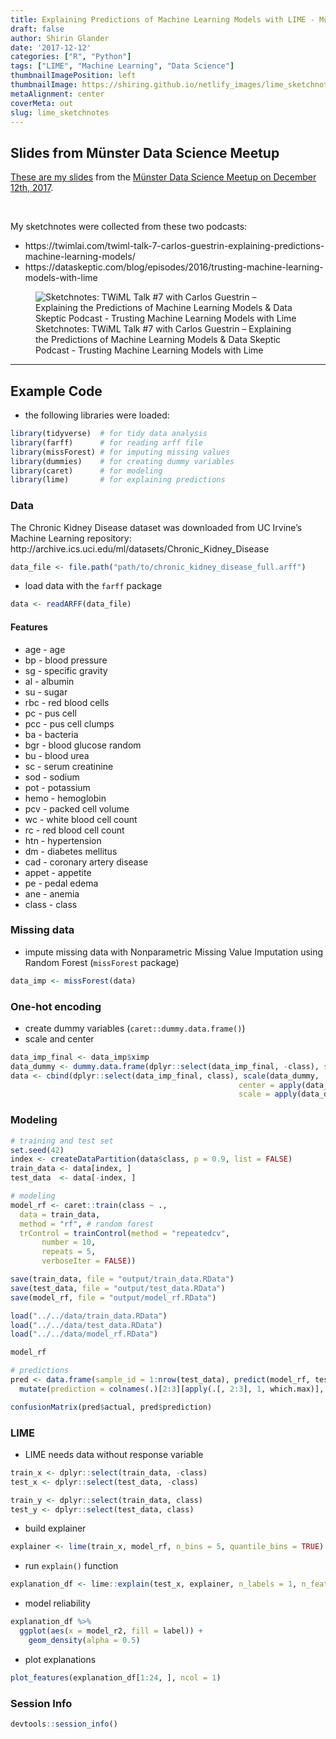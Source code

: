 ```yaml
---
title: Explaining Predictions of Machine Learning Models with LIME - Münster Data Science Meetup
draft: false
author: Shirin Glander
date: '2017-12-12'
categories: ["R", "Python"]
tags: ["LIME", "Machine Learning", "Data Science"]
thumbnailImagePosition: left
thumbnailImage: https://shiring.github.io/netlify_images/lime_sketchnotes_guq6u5.jpg
metaAlignment: center
coverMeta: out
slug: lime_sketchnotes
---
```


## Slides from Münster Data Science Meetup

[These are my slides](https://shiring.github.io/netlify_images/lime_meetup_slides_wvsh6s.pdf) from the [Münster Data Science Meetup on December 12th, 2017](https://www.meetup.com/Data-Science-Meetup-Muenster/events/244173239/).

<br>

My sketchnotes were collected from these two podcasts:

- https://twimlai.com/twiml-talk-7-carlos-guestrin-explaining-predictions-machine-learning-models/
- https://dataskeptic.com/blog/episodes/2016/trusting-machine-learning-models-with-lime

![Sketchnotes: TWiML Talk #7 with Carlos Guestrin – Explaining the Predictions of Machine Learning Models & Data Skeptic Podcast - Trusting Machine Learning Models with Lime](https://shiring.github.io/netlify_images/lime_sketchnotes_guq6u5.jpg)

---

## Example Code

- the following libraries were loaded:

```r
library(tidyverse)  # for tidy data analysis
library(farff)      # for reading arff file
library(missForest) # for imputing missing values
library(dummies)    # for creating dummy variables
library(caret)      # for modeling
library(lime)       # for explaining predictions
```

### Data

The Chronic Kidney Disease dataset was downloaded from UC Irvine's Machine Learning repository:
http://archive.ics.uci.edu/ml/datasets/Chronic_Kidney_Disease

```r
data_file <- file.path("path/to/chronic_kidney_disease_full.arff")
```

- load data with the `farff` package

```r
data <- readARFF(data_file)
```

#### Features

- age	-	age	
- bp	-	blood pressure 
- sg	-	specific gravity 
- al	- albumin 
- su	-	sugar 
- rbc	-	red blood cells 
- pc	-	pus cell 
- pcc	-	pus cell clumps 
- ba	-	bacteria 
- bgr	-	blood glucose random 
- bu	-	blood urea 
- sc	-	serum creatinine 
- sod	-	sodium 
- pot	-	potassium 
- hemo	-	hemoglobin 
- pcv	-	packed cell volume 
- wc	-	white blood cell count 
- rc	-	red blood cell count 
- htn	-	hypertension 
- dm	-	diabetes mellitus 
- cad	-	coronary artery disease 
- appet	-	appetite 
- pe	-	pedal edema 
- ane	-	anemia 
- class	-	class

### Missing data

- impute missing data with Nonparametric Missing Value Imputation using Random Forest (`missForest` package)

```r
data_imp <- missForest(data)
```

### One-hot encoding

- create dummy variables (`caret::dummy.data.frame()`)
- scale and center

```r
data_imp_final <- data_imp$ximp
data_dummy <- dummy.data.frame(dplyr::select(data_imp_final, -class), sep = "_")
data <- cbind(dplyr::select(data_imp_final, class), scale(data_dummy, 
                                                   center = apply(data_dummy, 2, min),
                                                   scale = apply(data_dummy, 2, max)))
```

### Modeling

```r
# training and test set
set.seed(42)
index <- createDataPartition(data$class, p = 0.9, list = FALSE)
train_data <- data[index, ]
test_data  <- data[-index, ]

# modeling
model_rf <- caret::train(class ~ .,
  data = train_data,
  method = "rf", # random forest
  trControl = trainControl(method = "repeatedcv", 
       number = 10, 
       repeats = 5, 
       verboseIter = FALSE))
```

```r
save(train_data, file = "output/train_data.RData")
save(test_data, file = "output/test_data.RData")
save(model_rf, file = "output/model_rf.RData")
```

```r
load("../../data/train_data.RData")
load("../../data/test_data.RData")
load("../../data/model_rf.RData")
```

```r
model_rf

# predictions
pred <- data.frame(sample_id = 1:nrow(test_data), predict(model_rf, test_data, type = "prob"), actual = test_data$class) %>%
  mutate(prediction = colnames(.)[2:3][apply(.[, 2:3], 1, which.max)], correct = ifelse(actual == prediction, "correct", "wrong"))

confusionMatrix(pred$actual, pred$prediction)
```

### LIME

- LIME needs data without response variable

```r
train_x <- dplyr::select(train_data, -class)
test_x <- dplyr::select(test_data, -class)

train_y <- dplyr::select(train_data, class)
test_y <- dplyr::select(test_data, class)
```

- build explainer

```r
explainer <- lime(train_x, model_rf, n_bins = 5, quantile_bins = TRUE)
```

- run `explain()` function

```r
explanation_df <- lime::explain(test_x, explainer, n_labels = 1, n_features = 8, n_permutations = 1000, feature_select = "forward_selection")
```

- model reliability

```r
explanation_df %>%
  ggplot(aes(x = model_r2, fill = label)) +
    geom_density(alpha = 0.5)
```

- plot explanations

```r
plot_features(explanation_df[1:24, ], ncol = 1)
```

### Session Info

```r
devtools::session_info()
```